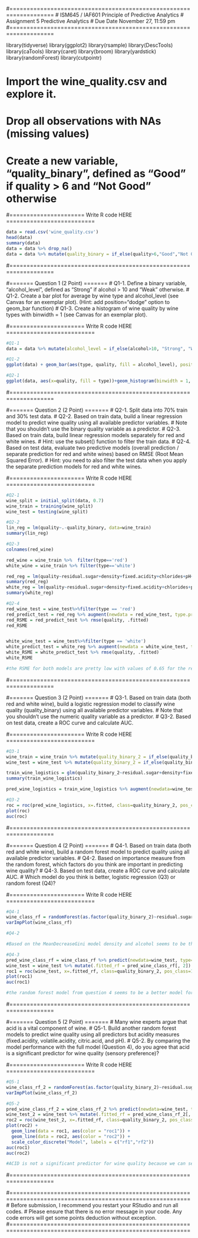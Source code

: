 #===================================================================
# ISM645 / IAF601   Principle of Predictive Analytics
# Assignment 5      Predictive Analytics
# Due Date          November 27, 11:59 pm
#===================================================================


library(tidyverse)
library(ggplot2)
library(rsample)
library(DescTools)
library(caTools)
library(caret)
library(broom)
library(yardstick)
library(randomForest)
library(cutpointr)

# Import the wine_quality.csv and explore it.
# Drop all observations with NAs (missing values)
# Create a new variable, "quality_binary", defined as "Good" if quality > 6 and "Not Good" otherwise

#====================== Write R code HERE ==========================

```r
data = read.csv('wine_quality.csv')
head(data)
summary(data)
data = data %>% drop_na()
data = data %>% mutate(quality_binary = if_else(quality>6,"Good","Not Good"))
```






#===================================================================



#======= Question 1 (2 Point) =======
# Q1-1. Define a binary variable, "alcohol_level", defined as "Strong" if alcohol > 10 and "Weak" otherwise.
# Q1-2. Create a bar plot for average by wine type and alcohol_level (see Canvas for an exemplar plot). (Hint: add position="dodge" option to geom_bar function)
# Q1-3. Create a histogram of wine quality by wine types with binwidth = 1 (see Canvas for an exemplar plot). 

#====================== Write R code HERE ==========================

```r
#Q1-1
data = data %>% mutate(alcohol_level = if_else(alcohol>10, "Strong", "Weak"))

#Q1-2
ggplot(data) + geom_bar(aes(type, quality, fill = alcohol_level), position="dodge", stat="summary", fun="mean")+labs(title = "Average by wine type and alcohol level", x="Wine Type", y = "Average Quality")

#Q2-1
ggplot(data, aes(x=quality, fill = type))+geom_histogram(binwidth = 1, position='identity', alpha=0.5)+facet_grid(.~type)+labs(y="Frequency (wine samples)", x="Quality (Sensory Preference)")

```






#===================================================================



#======= Question 2 (2 Point) =======
# Q2-1. Split data into 70% train and 30% test data.
# Q2-2. Based on train data, build a linear regression model to predict wine quality using all available predictor variables.
#       Note that you shouldn't use the binary quality variable as a predictor.
# Q2-3. Based on train data, build linear regression models separately for red and white wines.
#       Hint: use the subset() function to filter the train data.
# Q2-4. Based on test data, evaluate two predictive models (overall prediction / separate prediction for red and white wines) based on RMSE (Root Mean Squared Error). 
#       Hint: you need to also filter the test data when you apply the separate prediction models for red and white wines.

#====================== Write R code HERE ==========================
```r
#Q2-1
wine_split = initial_split(data, 0.7)
wine_train = training(wine_split)
wine_test = testing(wine_split)
```

```r
#Q2-2
lin_reg = lm(quality~.-quality_binary, data=wine_train)
summary(lin_reg)
```


```r
#Q2-3
colnames(red_wine)

red_wine = wine_train %>%  filter(type=='red')
white_wine = wine_train %>% filter(type=='white')

red_reg = lm(quality~residual.sugar+density+fixed.acidity+chlorides+pH+volatile.acidity+free.sulfur.dioxide+sulphates+alcohol+citric.acid+alcohol_level+total.sulfur.dioxide, data=red_wine)
summary(red_reg)
white_reg = lm(quality~residual.sugar+density+fixed.acidity+chlorides+pH+volatile.acidity+free.sulfur.dioxide+sulphates+alcohol+citric.acid+alcohol_level+total.sulfur.dioxide, data=white_wine)
summary(white_reg)
```

```r
#Q2-4
red_wine_test = wine_test%>%filter(type == 'red')
red_predict_test = red_reg %>% augment(newdata = red_wine_test, type.predict="response") 
red_RSME = red_predict_test %>% rmse(quality, .fitted)
red_RSME


white_wine_test = wine_test%>%filter(type == 'white')
white_predict_test = white_reg %>% augment(newdata = white_wine_test, type.predict="response")
white_RSME = white_predict_test %>% rmse(quality, .fitted)
white_RSME

#the RSME for both models are pretty low with values of 0.65 for the red wine model, and 0.78 for the white wine model. This suggests that the data is a good fit for the model. 
```




#===================================================================



#======= Question 3 (2 Point) =======
# Q3-1. Based on train data (both red and white wine), build a logistic regression model to classify wine quality (quality_binary) using all available predictor variables.
#       Note that you shouldn't use the numeric quality variable as a predictor.
# Q3-2. Based on test data, create a ROC curve and calculate AUC.

#====================== Write R code HERE ==========================

```r
#Q3-1
wine_train = wine_train %>% mutate(quality_binary_2 = if_else(quality_binary=="Good",1,0))
wine_test = wine_test %>% mutate(quality_binary_2 = if_else(quality_binary=="Good",1,0))

train_wine_logistics = glm(quality_binary_2~residual.sugar+density+fixed.acidity+chlorides+pH+volatile.acidity+free.sulfur.dioxide+sulphates+alcohol+citric.acid+alcohol_level+total.sulfur.dioxide+type, data = wine_train, family='binomial')
summary(train_wine_logistics)

pred_wine_logistics = train_wine_logistics %>% augment(newdata=wine_test, type.predict="response")

```



```r
#Q3-2
roc = roc(pred_wine_logistics, x=.fitted, class=quality_binary_2, pos_class=1, neg_class=0)
plot(roc)
auc(roc)
```






#===================================================================





#======= Question 4 (2 Point) =======
# Q4-1. Based on train data (both red and white wine), build a random forest model to predict quality using all available predictor variables.
# Q4-2. Based on importance measure from the random forest, which factors do you think are important in predicting wine quality?
# Q4-3. Based on test data, create a ROC curve and calculate AUC. 
#       Which model do you think is better, logistic regression (Q3) or random forest (Q4)?

#====================== Write R code HERE ==========================

```r
#Q4-1 
wine_class_rf = randomForest(as.factor(quality_binary_2)~residual.sugar+density+fixed.acidity+chlorides+pH+volatile.acidity+free.sulfur.dioxide+sulphates+alcohol+citric.acid+alcohol_level+total.sulfur.dioxide+type, data=wine_train, ntree=1200, importance=TRUE)
varImpPlot(wine_class_rf)
```

```r
#Q4-2

#Based on the MeanDecreaseGini model density and alcohol seems to be the most important predictor variable for detecting wine quality because their MeanDcreaseGini scores signficiantly higher than other variables. 
```

```r
#Q4-3
pred_wine_class_rf = wine_class_rf %>% predict(newdata=wine_test, type="prob")
wine_test = wine_test %>% mutate(.fitted_rf = pred_wine_class_rf[, 2])
roc1 = roc(wine_test, x=.fitted_rf, class=quality_binary_2, pos_class=1, neg_class=0)
plot(roc1)
auc(roc1)

#the random forest model from question 4 seems to be a better model for prediction due to its higher AUC score of 0.898
```




#===================================================================



#======= Question 5 (2 Point) =======
# Many wine experts argue that acid is a vital component of wine.
# Q5-1. Build another random forest models to predict wine quality using all predictors but acidity measures (fixed.acidity, volatile.acidity, citric.acid, and pH).
# Q5-2. By comparing the model performance with the full model (Question 4), do you agree that acid is a significant predictor for wine quality (sensory preference)?

#====================== Write R code HERE ==========================


```r
#Q5-1
wine_class_rf_2 = randomForest(as.factor(quality_binary_2)~residual.sugar+density+chlorides+free.sulfur.dioxide+sulphates+alcohol+alcohol_level+total.sulfur.dioxide+type, data=wine_train, ntree=1200, importance=TRUE)
varImpPlot(wine_class_rf_2)
```

```r
#Q5-2
pred_wine_class_rf_2 = wine_class_rf_2 %>% predict(newdata=wine_test, type="prob")
wine_test_2 = wine_test %>% mutate(.fitted_rf = pred_wine_class_rf_2[, 2])
roc2 = roc(wine_test_2, x=.fitted_rf, class=quality_binary_2, pos_class=1, neg_class=0)
plot(roc2) +
  geom_line(data = roc1, aes(color = "roc1")) +
  geom_line(data = roc2, aes(color = "roc2")) +
  scale_color_discrete("Model", labels = c("rf1","rf2"))
auc(roc1)
auc(roc2)

#ACID is not a significant predictor for wine quality because we can see that the AUC value from rf2 dropped by only about 0.01 in comparison to rf2 with a AUC value of 0.89 for rf1 and 0.88 for rf2 respectively. 
```





#===================================================================



#===========================================================================================================
# Before submission, I recommend you restart your RStudio and run all codes.
# Please ensure that there is no error message in your code. Any code errors will get some points deduction without exception.
#===========================================================================================================

